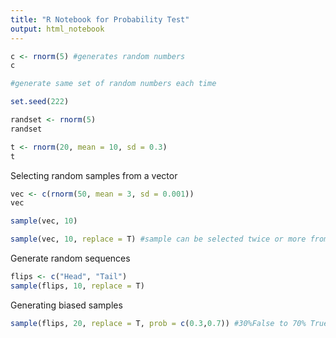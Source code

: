 ```yaml
---
title: "R Notebook for Probability Test"
output: html_notebook
---
```


```r
c <- rnorm(5) #generates random numbers
c

```

```r
#generate same set of random numbers each time

set.seed(222)

randset <- rnorm(5)
randset


```



```r
t <- rnorm(20, mean = 10, sd = 0.3)
t

```

Selecting random samples from a vector

```r
vec <- c(rnorm(50, mean = 3, sd = 0.001))
vec

```

```r
sample(vec, 10)

sample(vec, 10, replace = T) #sample can be selected twice or more from population
```
Generate random sequences

```r
flips <- c("Head", "Tail")
sample(flips, 10, replace = T)


````

Generating biased samples
```r

sample(flips, 20, replace = T, prob = c(0.3,0.7)) #30%False to 70% True

````











